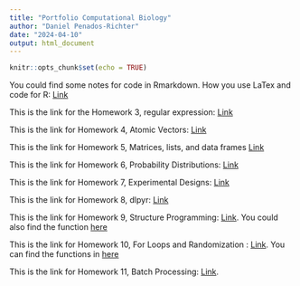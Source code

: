 ```yaml
---
title: "Portfolio Computational Biology"
author: "Daniel Penados-Richter"
date: "2024-04-10"
output: html_document
---
```


```r
knitr::opts_chunk$set(echo = TRUE)
```



You could find some notes for code in Rmarkdown. How you use LaTex and code for R: [Link](FristMarkdown26Jan2024.html)


This is the link for the Homework 3, regular expression: [Link](lab3_regularexpressions.html)

This is the link for Homework 4, Atomic Vectors: [Link](Homework4.DanielPenado.html)

This is the link for Homework 5, Matrices, lists, and data frames [Link](homework5.html)

This is the link for Homework 6, Probability Distributions: [Link](Homework6.html)

This is the link for Homework 7, Experimental Designs: [Link](Homework7.html)

This is the link for Homework 8, dlpyr: [Link](Homework8.html)

This is the link for Homework 9, Structure Programming: [Link](Homework9.html). You could also find the function [here](Homework9_Functions.html)

This is the link for Homework 10, For Loops and Randomization : [Link](Homework10.html). You can find the functions in [here](Function10.html)

This is the link for Homework 11, Batch Processing: [Link](NEON_count-landbird/Homework11.html).
